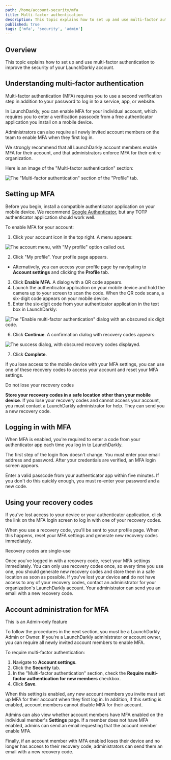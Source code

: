 ```yaml
---
path: /home/account-security/mfa
title: Multi-factor authentication
description: This topic explains how to set up and use multi-factor authentication to improve the security of your LaunchDarkly account.
published: true
tags: ['mfa', 'security', 'admin']
---
```


## Overview

This topic explains how to set up and use multi-factor authentication to improve the security of your LaunchDarkly account.

## Understanding multi-factor authentication

Multi-factor authentication (MFA) requires you to use a second verification step in addition to your password to log in to a service, app, or website.

In LaunchDarkly, you can enable MFA for your individual account, which requires you to enter a verification passcode from a free authenticator application you install on a mobile device.

Administrators can also require all newly invited account members on the team to enable MFA when they first log in.

We strongly recommend that all LaunchDarkly account members enable MFA for their account, and that administrators enforce MFA for their entire organization.

Here is an image of the "Multi-factor authentication" section:

![The "Multi-factor authentication" section of the "Profile" tab.](mfa.png)

## Setting up MFA

Before you begin, install a compatible authenticator application on your mobile device. We recommend [Google Authenticator](https://support.google.com/accounts/answer/1066447?hl=en), but any TOTP authenticator application should work well.

To enable MFA for your account:

1. Click your account icon in the top right. A menu appears:

![The account menu, with "My profile" option called out.](account-menu-my-profile.png)

2. Click "My profile". Your profile page appears.
  * Alternatively, you can access your profile page by navigating to **Account settings** and clicking the **Profile** tab.
3. Click **Enable MFA**. A dialog with a QR code appears.
4. Launch the authenticator application on your mobile device and hold the camera up to your screen to scan the code. When the QR code scans, a six-digit code appears on your mobile device.
5. Enter the six-digit code from your authenticator application in the text box in LaunchDarkly:

![The "Enable multi-factor authentication" dialog with an obscured six digit code.](mfa-qr.png)<br/>

6. Click **Continue**. A confirmation dialog with recovery codes appears:

![The success dialog, with obscured recovery codes displayed.](mfa-recovery-codes.png)

7. Click **Complete**.

If you lose access to the mobile device with your MFA settings, you can use one of these recovery codes to access your account and reset your MFA settings.

<Callout intent="alert">
<CalloutTitle>Do not lose your recovery codes</CalloutTitle>
<CalloutDescription>

**Store your recovery codes in a safe location other than your mobile device**. If you lose your recovery codes and cannot access your account, you must contact a LaunchDarkly administrator for help. They can send you a new recovery code.

</CalloutDescription>
</Callout>

## Logging in with MFA

When MFA is enabled, you're required to enter a code from your authenticator app each time you log in to LaunchDarkly.

The first step of the login flow doesn't change. You must enter your email address and password. After your credentials are verified, an MFA login screen appears.

Enter a valid passcode from your authenticator app within five minutes. If you don't do this quickly enough, you must re-enter your password and a new code.

## Using your recovery codes

If you've lost access to your device or your authenticator application, click the link on the MFA login screen to log in with one of your recovery codes.

When you use a recovery code, you'll be sent to your profile page. When this happens, reset your MFA settings and generate new recovery codes immediately.

<Callout intent="alert">
<CalloutTitle>Recovery codes are single-use</CalloutTitle>
<CalloutDescription>

Once you've logged in with a recovery code, reset your MFA settings immediately. You can only use recovery codes once, so every time you use one, you should generate new recovery codes and store them in a safe location as soon as possible. If you've lost your device **and** do not have access to any of your recovery codes, contact an administrator for your organization's LaunchDarkly account. Your administrator can send you an email with a new recovery code.

</CalloutDescription>
</Callout>

## Account administration for MFA

<Callout intent="info">
<CalloutTitle>This is an Admin-only feature</CalloutTitle>
<CalloutDescription>

To follow the procedures in the next section, you must be a LaunchDarkly Admin or Owner. If you're a LaunchDarkly administrator or account owner, you can require all newly invited account members to enable MFA.

</CalloutDescription>
</Callout>

To require multi-factor authentication:

1. Navigate to **Account settings**.
2. Click the **Security** tab.
3. In the "Multi-factor authentication" section, check the **Require multi-factor authentication for new members** checkbox.
4. Click **Save**.

When this setting is enabled, any new account members you invite must set up MFA for their account when they first log in. In addition, if this setting is enabled, account members cannot disable MFA for their account.

Admins can also view whether account members have MFA enabled on the individual member's **Settings** page. If a member does not have MFA enabled, admins can send an email requesting that the account member enable MFA.

Finally, if an account member with MFA enabled loses their device and no longer has access to their recovery code, administrators can send them an email with a new recovery code.
